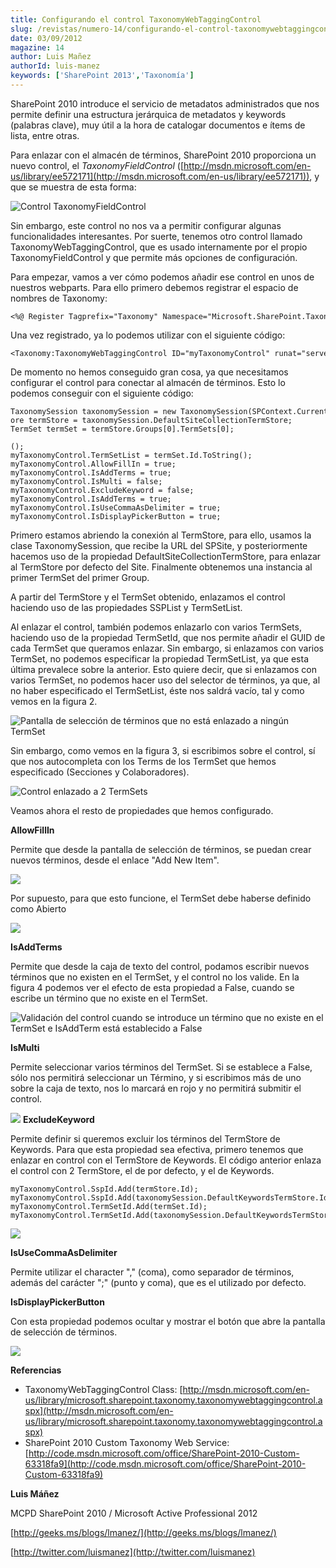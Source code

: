 ```yaml
---
title: Configurando el control TaxonomyWebTaggingControl
slug: /revistas/numero-14/configurando-el-control-taxonomywebtaggingcontrol
date: 03/09/2012
magazine: 14
author: Luis Mañez
authorId: luis-manez
keywords: ['SharePoint 2013','Taxonomía']
---
```






​SharePoint 2010 introduce el servicio de metadatos administrados que nos permite definir una estructura jerárquica de metadatos y keywords (palabras clave), muy útil a la hora de catalogar documentos e ítems de lista, entre otras.

Para enlazar con el almacén de términos, SharePoint 2010 proporciona un nuevo control, el *TaxonomyFieldControl* ([http://msdn.microsoft.com/en-us/library/ee572171](http://msdn.microsoft.com/en-us/library/ee572171)), y que se muestra de esta forma:

![Control TaxonomyFieldControl](../../../images/numero14/configurando-el-control-taxonomywebtaggingcontrol/image1.png)

Sin embargo, este control no nos va a permitir configurar algunas funcionalidades interesantes. Por suerte, tenemos otro control llamado TaxonomyWebTaggingControl, que es usado internamente por el propio TaxonomyFieldControl y que permite más opciones de configuración.

Para empezar, vamos a ver cómo podemos añadir ese control en unos de nuestros webparts. Para ello primero debemos registrar el espacio de nombres de Taxonomy:


```
<%@ Register Tagprefix="Taxonomy" Namespace="Microsoft.SharePoint.Taxonomy" Assembly="Microsoft.SharePoint.Taxonomy, Version=14.0.0.0, Culture=neutral, PublicKeyToken=71e9bce111e9429c" >;
```


Una vez registrado, ya lo podemos utilizar con el siguiente código:


```
<Taxonomy:TaxonomyWebTaggingControl ID="myTaxonomyControl" runat="server" Visible="true" />;
```

De momento no hemos conseguido gran cosa, ya que necesitamos configurar el control para conectar al almacén de términos. Esto lo podemos conseguir con el siguiente código:


```
TaxonomySession taxonomySession = new TaxonomySession(SPContext.Current.Site);
ore termStore = taxonomySession.DefaultSiteCollectionTermStore;
TermSet termSet = termStore.Groups[0].TermSets[0];

();
myTaxonomyControl.TermSetList = termSet.Id.ToString();
myTaxonomyControl.AllowFillIn = true;
myTaxonomyControl.IsAddTerms = true;
myTaxonomyControl.IsMulti = false;
myTaxonomyControl.ExcludeKeyword = false;
myTaxonomyControl.IsAddTerms = true;
myTaxonomyControl.IsUseCommaAsDelimiter = true;
myTaxonomyControl.IsDisplayPickerButton = true;
```

Primero estamos abriendo la conexión al TermStore, para ello, usamos la clase TaxonomySession, que recibe la URL del SPSite, y posteriormente hacemos uso de la propiedad DefaultSiteCollectionTermStore, para enlazar al TermStore por defecto del Site. Finalmente obtenemos una instancia al primer TermSet del primer Group.

A partir del TermStore y el TermSet obtenido, enlazamos el control haciendo uso de las propiedades SSPList y TermSetList.



Al enlazar el control, también podemos enlazarlo con varios TermSets, haciendo uso de la propiedad TermSetId, que nos permite añadir el GUID de cada TermSet que queramos enlazar. Sin embargo, si enlazamos con varios TermSet, no podemos especificar la propiedad TermSetList, ya que esta última prevalece sobre la anterior. Esto quiere decir, que si enlazamos con varios TermSet, no podemos hacer uso del selector de términos, ya que, al no haber especificado el TermSetList, éste nos saldrá vacío, tal y como vemos en la figura 2.

![Pantalla de selección de términos que no está enlazado a ningún TermSet](../../../images/numero14/configurando-el-control-taxonomywebtaggingcontrol/image2.png)

Sin embargo, como vemos en la figura 3, si escribimos sobre el control, sí que nos autocompleta con los Terms de los TermSet que hemos especificado (Secciones y Colaboradores).

![Control enlazado a 2 TermSets](../../../images/numero14/configurando-el-control-taxonomywebtaggingcontrol/image3.png)

Veamos ahora el resto de propiedades que hemos configurado.

**AllowFillIn**

Permite que desde la pantalla de selección de términos, se puedan crear nuevos términos, desde el enlace "Add New Item".

![](../../../images/numero14/configurando-el-control-taxonomywebtaggingcontrol/image4.png)

Por supuesto, para que esto funcione, el TermSet debe haberse definido como Abierto

![](../../../images/numero14/configurando-el-control-taxonomywebtaggingcontrol/image5.png)

**IsAddTerms**

Permite que desde la caja de texto del control, podamos escribir nuevos términos que no existen en el TermSet, y el control no los valide. En la figura 4 podemos ver el efecto de esta propiedad a False, cuando se escribe un término que no existe en el TermSet.

![Validación del control cuando se introduce un término que no existe en el TermSet e IsAddTerm está establecido a False](../../../images/numero14/configurando-el-control-taxonomywebtaggingcontrol/image6.png)

**IsMulti**

Permite seleccionar varios términos del TermSet. Si se establece a False, sólo nos permitirá seleccionar un Término, y si escribimos más de uno sobre la caja de texto, nos lo marcará en rojo y no permitirá submitir el control.

![](../../../images/numero14/configurando-el-control-taxonomywebtaggingcontrol/image7.png)
**ExcludeKeyword**

Permite definir si queremos excluir los términos del TermStore de Keywords. Para que esta propiedad sea efectiva, primero tenemos que enlazar en control con el TermStore de Keywords. El código anterior enlaza el control con 2 TermStore, el de por defecto, y el de Keywords.

```
myTaxonomyControl.SspId.Add(termStore.Id);
myTaxonomyControl.SspId.Add(taxonomySession.DefaultKeywordsTermStore.Id);
myTaxonomyControl.TermSetId.Add(termSet.Id);
myTaxonomyControl.TermSetId.Add(taxonomySession.DefaultKeywordsTermStore.KeywordsTermSet.Id);
```

![](../../../images/numero14/configurando-el-control-taxonomywebtaggingcontrol/image8.png)

**IsUseCommaAsDelimiter**

Permite utilizar el character "," (coma), como separador de términos, además del carácter ";" (punto y coma), que es el utilizado por defecto.

**IsDisplayPickerButton**

Con esta propiedad podemos ocultar y mostrar el botón que abre la pantalla de selección de términos.

![](../../../images/numero14/configurando-el-control-taxonomywebtaggingcontrol/image9.png)

**Referencias**

- TaxonomyWebTaggingControl Class: [http://msdn.microsoft.com/en-us/library/microsoft.sharepoint.taxonomy.taxonomywebtaggingcontrol.aspx](http://msdn.microsoft.com/en-us/library/microsoft.sharepoint.taxonomy.taxonomywebtaggingcontrol.aspx)
- SharePoint 2010 Custom Taxonomy Web Service: [http://code.msdn.microsoft.com/office/SharePoint-2010-Custom-63318fa9](http://code.msdn.microsoft.com/office/SharePoint-2010-Custom-63318fa9)




**Luis Máñez**

MCPD SharePoint 2010 / Microsoft Active Professional 2012

[http://geeks.ms/blogs/lmanez/](http://geeks.ms/blogs/lmanez/)

[http://twitter.com/luismanez](http://twitter.com/luismanez)